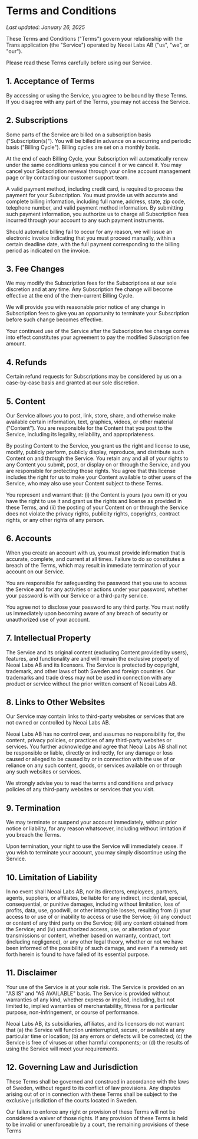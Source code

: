 # Terms and Conditions

*Last updated: January 26, 2025*

These Terms and Conditions ("Terms") govern your relationship with the Trans application (the "Service") operated by Neoai Labs AB ("us", "we", or "our").

Please read these Terms carefully before using our Service.

## 1. Acceptance of Terms

By accessing or using the Service, you agree to be bound by these Terms. If you disagree with any part of the Terms, you may not access the Service.

## 2. Subscriptions

Some parts of the Service are billed on a subscription basis ("Subscription(s)"). You will be billed in advance on a recurring and periodic basis ("Billing Cycle"). Billing cycles are set on a monthly basis.

At the end of each Billing Cycle, your Subscription will automatically renew under the same conditions unless you cancel it or we cancel it. You may cancel your Subscription renewal through your online account management page or by contacting our customer support team.

A valid payment method, including credit card, is required to process the payment for your Subscription. You must provide us with accurate and complete billing information, including full name, address, state, zip code, telephone number, and valid payment method information. By submitting such payment information, you authorize us to charge all Subscription fees incurred through your account to any such payment instruments.

Should automatic billing fail to occur for any reason, we will issue an electronic invoice indicating that you must proceed manually, within a certain deadline date, with the full payment corresponding to the billing period as indicated on the invoice.

## 3. Fee Changes

We may modify the Subscription fees for the Subscriptions at our sole discretion and at any time. Any Subscription fee change will become effective at the end of the then-current Billing Cycle.

We will provide you with reasonable prior notice of any change in Subscription fees to give you an opportunity to terminate your Subscription before such change becomes effective.

Your continued use of the Service after the Subscription fee change comes into effect constitutes your agreement to pay the modified Subscription fee amount.

## 4. Refunds

Certain refund requests for Subscriptions may be considered by us on a case-by-case basis and granted at our sole discretion.

## 5. Content

Our Service allows you to post, link, store, share, and otherwise make available certain information, text, graphics, videos, or other material ("Content"). You are responsible for the Content that you post to the Service, including its legality, reliability, and appropriateness.

By posting Content to the Service, you grant us the right and license to use, modify, publicly perform, publicly display, reproduce, and distribute such Content on and through the Service. You retain any and all of your rights to any Content you submit, post, or display on or through the Service, and you are responsible for protecting those rights. You agree that this license includes the right for us to make your Content available to other users of the Service, who may also use your Content subject to these Terms.

You represent and warrant that: (i) the Content is yours (you own it) or you have the right to use it and grant us the rights and license as provided in these Terms, and (ii) the posting of your Content on or through the Service does not violate the privacy rights, publicity rights, copyrights, contract rights, or any other rights of any person.

## 6. Accounts

When you create an account with us, you must provide information that is accurate, complete, and current at all times. Failure to do so constitutes a breach of the Terms, which may result in immediate termination of your account on our Service.

You are responsible for safeguarding the password that you use to access the Service and for any activities or actions under your password, whether your password is with our Service or a third-party service.

You agree not to disclose your password to any third party. You must notify us immediately upon becoming aware of any breach of security or unauthorized use of your account.

## 7. Intellectual Property

The Service and its original content (excluding Content provided by users), features, and functionality are and will remain the exclusive property of Neoai Labs AB and its licensors. The Service is protected by copyright, trademark, and other laws of both Sweden and foreign countries. Our trademarks and trade dress may not be used in connection with any product or service without the prior written consent of Neoai Labs AB.

## 8. Links to Other Websites

Our Service may contain links to third-party websites or services that are not owned or controlled by Neoai Labs AB.

Neoai Labs AB has no control over, and assumes no responsibility for, the content, privacy policies, or practices of any third-party websites or services. You further acknowledge and agree that Neoai Labs AB shall not be responsible or liable, directly or indirectly, for any damage or loss caused or alleged to be caused by or in connection with the use of or reliance on any such content, goods, or services available on or through any such websites or services.

We strongly advise you to read the terms and conditions and privacy policies of any third-party websites or services that you visit.

## 9. Termination

We may terminate or suspend your account immediately, without prior notice or liability, for any reason whatsoever, including without limitation if you breach the Terms.

Upon termination, your right to use the Service will immediately cease. If you wish to terminate your account, you may simply discontinue using the Service.

## 10. Limitation of Liability

In no event shall Neoai Labs AB, nor its directors, employees, partners, agents, suppliers, or affiliates, be liable for any indirect, incidental, special, consequential, or punitive damages, including without limitation, loss of profits, data, use, goodwill, or other intangible losses, resulting from (i) your access to or use of or inability to access or use the Service; (ii) any conduct or content of any third party on the Service; (iii) any content obtained from the Service; and (iv) unauthorized access, use, or alteration of your transmissions or content, whether based on warranty, contract, tort (including negligence), or any other legal theory, whether or not we have been informed of the possibility of such damage, and even if a remedy set forth herein is found to have failed of its essential purpose.

## 11. Disclaimer

Your use of the Service is at your sole risk. The Service is provided on an "AS IS" and "AS AVAILABLE" basis. The Service is provided without warranties of any kind, whether express or implied, including, but not limited to, implied warranties of merchantability, fitness for a particular purpose, non-infringement, or course of performance.

Neoai Labs AB, its subsidiaries, affiliates, and its licensors do not warrant that (a) the Service will function uninterrupted, secure, or available at any particular time or location; (b) any errors or defects will be corrected; (c) the Service is free of viruses or other harmful components; or (d) the results of using the Service will meet your requirements.

## 12. Governing Law and Jurisdiction

These Terms shall be governed and construed in accordance with the laws of Sweden, without regard to its conflict of law provisions. Any disputes arising out of or in connection with these Terms shall be subject to the exclusive jurisdiction of the courts located in Sweden.

Our failure to enforce any right or provision of these Terms will not be considered a waiver of those rights. If any provision of these Terms is held to be invalid or unenforceable by a court, the remaining provisions of these Terms